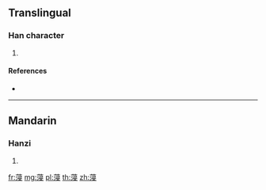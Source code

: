 {{character info/new}}
{{also|參}}
==Translingual==

===Han character===
{{Han char|rn=140|rad=艸|as=10|sn=16|four=|canj=TESE}}

# {{defn|Han|sort=艸10}}

====References====
* {{Han ref|kx=1052.051|hdz=53270.110|uh=84E1|ud=34017}}

----

==Mandarin==

===Hanzi===
{{cmn-hanzi|pin=[[cān]] ([[can1]])|wg=ts'an<sup>1</sup>}}

# {{defn|lang=cmn|sort=艸10}}

[[fr:蓡]]
[[mg:蓡]]
[[pl:蓡]]
[[th:蓡]]
[[zh:蓡]]